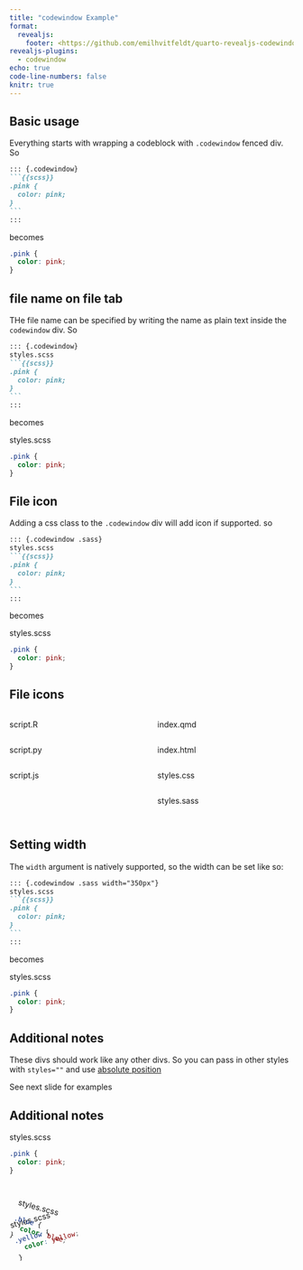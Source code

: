 ```yaml
---
title: "codewindow Example"
format:
  revealjs: 
    footer: <https://github.com/emilhvitfeldt/quarto-revealjs-codewindow>
revealjs-plugins:
  - codewindow
echo: true
code-line-numbers: false
knitr: true
---
```


## Basic usage

Everything starts with wrapping a codeblock with `.codewindow` fenced div. So

````` markdown
::: {.codewindow}
```{{scss}}
.pink {
  color: pink;
}
```
:::
`````

becomes

::: {.codewindow}

```scss
.pink {
  color: pink;
}
```
:::

## file name on file tab

THe file name can be specified by writing the name as plain text inside the `codewindow` div. So

````` markdown
::: {.codewindow}
styles.scss
```{{scss}}
.pink {
  color: pink;
}
```
:::
`````

becomes

::: {.codewindow}
styles.scss
```scss
.pink {
  color: pink;
}
```
:::

## File icon

Adding a css class to the `.codewindow` div will add icon if supported. so 

````` markdown
::: {.codewindow .sass}
styles.scss
```{{scss}}
.pink {
  color: pink;
}
```
:::
`````

becomes

::: {.codewindow .sass}
styles.scss
```scss
.pink {
  color: pink;
}
```
:::

## File icons

::: columns
::: {.column width="50%"}

::: {.codewindow .r}
script.R
```sass
```
:::

::: {.codewindow .python}
script.py
```sass
```
:::

::: {.codewindow .js}
script.js
```sass
```
:::

:::

::: {.column width="50%"}

::: {.codewindow .quarto}
index.qmd
```sass
```
:::

::: {.codewindow .html}
index.html
```sass
```
:::

::: {.codewindow .css}
styles.css
```sass
```
:::

::: {.codewindow .sass}
styles.sass
```sass
```
:::

:::
:::

## Setting width

The `width` argument is natively supported, so the width can be set like so:

````` markdown
::: {.codewindow .sass width="350px"}
styles.scss
```{{scss}}
.pink {
  color: pink;
}
```
:::
`````

becomes

::: {.codewindow .sass width="350px"}
styles.scss
```scss
.pink {
  color: pink;
}
```
:::

## Additional notes

These divs should work like any other divs. So you can pass in other styles with `styles=""` and use [absolute position](https://quarto.org/docs/presentations/revealjs/advanced.html#absolute-position)

See next slide for examples

## Additional notes

::: {.codewindow .sass .absolute top="70%" left="35%" width="350px"}
styles.scss
```scss
.pink {
  color: pink;
}
```
:::

::: {.codewindow .sass .absolute top="35%" left="10%" width="350px" style="transform: rotate(-15deg);"}
styles.scss
```scss
.yellow {
  color: yellow;
}
```
:::

::: {.codewindow .sass .absolute top="35%" left="60%" width="350px" style="transform: rotate(15deg);"}
styles.scss
```scss
.blue {
  color: blue;
}
```
:::
